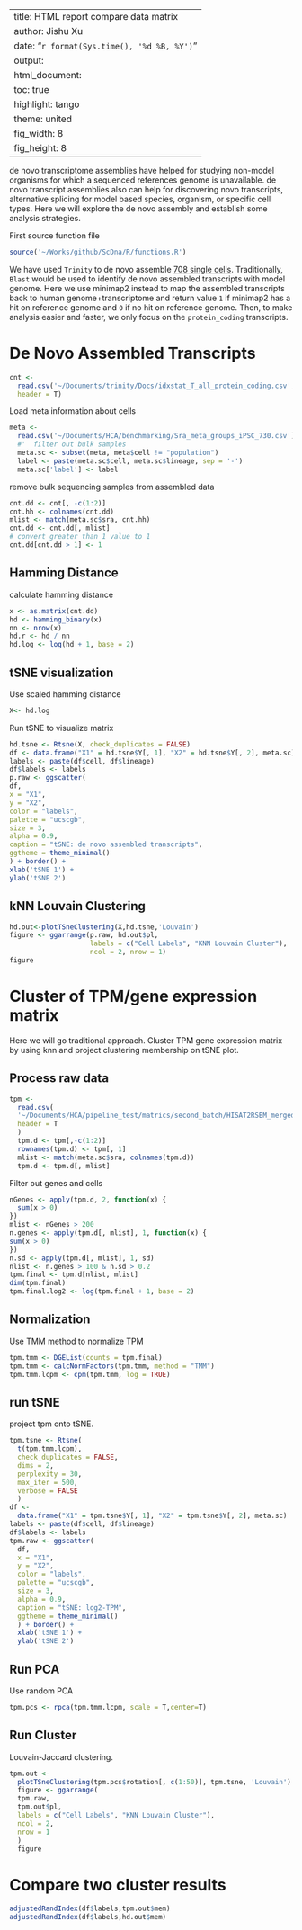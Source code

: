  ---
 title: HTML report compare data matrix
 author: Jishu Xu
 date: "`r format(Sys.time(), '%d %B, %Y')`"
 output:
    html_document:
      toc: true
      highlight: tango
      theme: united
      fig_width: 8
      fig_height: 8
 ---

de novo transcriptome assemblies have helped for studying non-model organisms for which a sequenced references genome is unavailable. de novo transcript assemblies also can help for discovering novo transcripts, alternative splicing for model based species, organism, or specific cell types. Here we will explore the de novo assembly and establish some analysis strategies. 

First source function file
```r
source('~/Works/github/ScDna/R/functions.R')
```
We have used `Trinity` to de novo assemble [708 single cells](https://www.sciencedirect.com/science/article/pii/S0896627317306839). Traditionally, `Blast` would be used to identify de novo assembled transcripts with model genome. Here we use minimap2 instead to map the assembled transcripts back to human genome+transcriptome and return value `1` if minimap2 has a hit on reference genome and `0` if no hit on reference genome. Then, to make analysis easier and faster, we only focus on the `protein_coding` transcripts.

# De Novo Assembled Transcripts
```r
cnt <-
  read.csv('~/Documents/trinity/Docs/idxstat_T_all_protein_coding.csv',
  header = T)
```
Load meta information about cells
```r
meta <-
  read.csv('~/Documents/HCA/benchmarking/Sra_meta_groups_iPSC_730.csv')
  #'  filter out bulk samples
  meta.sc <- subset(meta, meta$cell != "population")
  label <- paste(meta.sc$cell, meta.sc$lineage, sep = '-')
  meta.sc['label'] <- label
```
remove bulk sequencing samples from assembled data
```r
cnt.dd <- cnt[, -c(1:2)]
cnt.hh <- colnames(cnt.dd)
mlist <- match(meta.sc$sra, cnt.hh)
cnt.dd <- cnt.dd[, mlist]
# convert greater than 1 value to 1
cnt.dd[cnt.dd > 1] <- 1
```

## Hamming Distance
calculate hamming distance
```r
x <- as.matrix(cnt.dd)
hd <- hamming_binary(x)
nn <- nrow(x)
hd.r <- hd / nn
hd.log <- log(hd + 1, base = 2)
```

## tSNE visualization

Use scaled hamming distance
```r
X<- hd.log
```
Run tSNE to visualize matrix
```r
hd.tsne <- Rtsne(X, check_duplicates = FALSE)
df <- data.frame("X1" = hd.tsne$Y[, 1], "X2" = hd.tsne$Y[, 2], meta.sc)
labels <- paste(df$cell, df$lineage)
df$labels <- labels
p.raw <- ggscatter(
df,
x = "X1",
y = "X2",
color = "labels",
palette = "ucscgb",
size = 3,
alpha = 0.9,
caption = "tSNE: de novo assembled transcripts",
ggtheme = theme_minimal()
) + border() +
xlab('tSNE 1') +
ylab('tSNE 2')
```
 
## kNN Louvain Clustering

```r
hd.out<-plotTSneClustering(X,hd.tsne,'Louvain')
figure <- ggarrange(p.raw, hd.out$pl,
                    labels = c("Cell Labels", "KNN Louvain Cluster"),
                    ncol = 2, nrow = 1)
figure
```

# Cluster of TPM/gene expression matrix

Here we will go traditional approach. Cluster TPM gene expression matrix by using knn and project clustering membership on tSNE plot.

## Process raw data
```r
tpm <-
  read.csv(
  '~/Documents/HCA/pipeline_test/matrics/second_batch/HISAT2RSEM_merged_TPM.csv',
  header = T
  )
  tpm.d <- tpm[,-c(1:2)]
  rownames(tpm.d) <- tpm[, 1]
  mlist <- match(meta.sc$sra, colnames(tpm.d))
  tpm.d <- tpm.d[, mlist]
```

Filter out genes and cells

```r
nGenes <- apply(tpm.d, 2, function(x) {
  sum(x > 0)
})
mlist <- nGenes > 200
n.genes <- apply(tpm.d[, mlist], 1, function(x) {
sum(x > 0)
})
n.sd <- apply(tpm.d[, mlist], 1, sd)
nlist <- n.genes > 100 & n.sd > 0.2
tpm.final <- tpm.d[nlist, mlist]
dim(tpm.final)
tpm.final.log2 <- log(tpm.final + 1, base = 2)
```

## Normalization
Use TMM method to normalize TPM 
```r
tpm.tmm <- DGEList(counts = tpm.final)
tpm.tmm <- calcNormFactors(tpm.tmm, method = "TMM")
tpm.tmm.lcpm <- cpm(tpm.tmm, log = TRUE)
```

## run tSNE
project tpm onto tSNE. 
```r
tpm.tsne <- Rtsne(
  t(tpm.tmm.lcpm),
  check_duplicates = FALSE,
  dims = 2,
  perplexity = 30,
  max_iter = 500,
  verbose = FALSE
  )
df <-
  data.frame("X1" = tpm.tsne$Y[, 1], "X2" = tpm.tsne$Y[, 2], meta.sc)
labels <- paste(df$cell, df$lineage)
df$labels <- labels
tpm.raw <- ggscatter(
  df,
  x = "X1",
  y = "X2",
  color = "labels",
  palette = "ucscgb",
  size = 3,
  alpha = 0.9,
  caption = "tSNE: log2-TPM",
  ggtheme = theme_minimal()
  ) + border() +
  xlab('tSNE 1') +
  ylab('tSNE 2')
```

## Run PCA
Use random PCA 
```r
tpm.pcs <- rpca(tpm.tmm.lcpm, scale = T,center=T)
```

## Run Cluster

Louvain-Jaccard clustering. 

```r
tpm.out <-
  plotTSneClustering(tpm.pcs$rotation[, c(1:50)], tpm.tsne, 'Louvain')
  figure <- ggarrange(
  tpm.raw,
  tpm.out$pl,
  labels = c("Cell Labels", "KNN Louvain Cluster"),
  ncol = 2,
  nrow = 1
  )
  figure
```

# Compare two cluster results

```r

adjustedRandIndex(df$labels,tpm.out$mem)
adjustedRandIndex(df$labels,hd.out$mem)

```